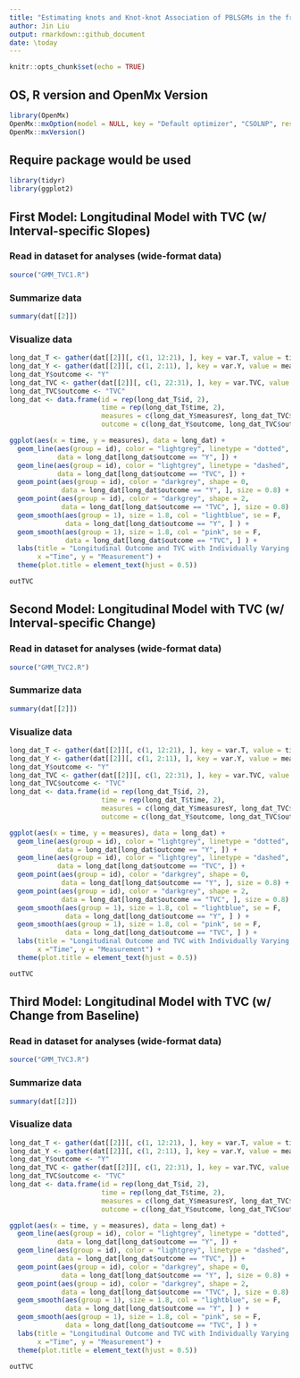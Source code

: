 ```yaml
---
title: "Estimating knots and Knot-knot Association of PBLSGMs in the framework of individual measurement occasions"
author: Jin Liu
output: rmarkdown::github_document
date: \today
---
```


```r
knitr::opts_chunk$set(echo = TRUE)
```

## OS, R version and OpenMx Version
```r
library(OpenMx)
OpenMx::mxOption(model = NULL, key = "Default optimizer", "CSOLNP", reset = FALSE)
OpenMx::mxVersion()
```

## Require package would be used
```r
library(tidyr)
library(ggplot2)
```

## First Model: Longitudinal Model with TVC (w/ Interval-specific Slopes)
### Read in dataset for analyses (wide-format data)
```r
source("GMM_TVC1.R")
```

### Summarize data
```r
summary(dat[[2]])
```

### Visualize data
```r
long_dat_T <- gather(dat[[2]][, c(1, 12:21), ], key = var.T, value = time, T1:T10)
long_dat_Y <- gather(dat[[2]][, c(1, 2:11), ], key = var.Y, value = measuresY, Y1:Y10)
long_dat_Y$outcome <- "Y"
long_dat_TVC <- gather(dat[[2]][, c(1, 22:31), ], key = var.TVC, value = measuresTVC, TVC1:TVC10)
long_dat_TVC$outcome <- "TVC"
long_dat <- data.frame(id = rep(long_dat_T$id, 2),
                       time = rep(long_dat_T$time, 2),
                       measures = c(long_dat_Y$measuresY, long_dat_TVC$measuresTVC),
                       outcome = c(long_dat_Y$outcome, long_dat_TVC$outcome))

ggplot(aes(x = time, y = measures), data = long_dat) +
  geom_line(aes(group = id), color = "lightgrey", linetype = "dotted", 
            data = long_dat[long_dat$outcome == "Y", ]) +
  geom_line(aes(group = id), color = "lightgrey", linetype = "dashed", 
            data = long_dat[long_dat$outcome == "TVC", ]) +
  geom_point(aes(group = id), color = "darkgrey", shape = 0,
             data = long_dat[long_dat$outcome == "Y", ], size = 0.8) +
  geom_point(aes(group = id), color = "darkgrey", shape = 2,
             data = long_dat[long_dat$outcome == "TVC", ], size = 0.8) +
  geom_smooth(aes(group = 1), size = 1.8, col = "lightblue", se = F, 
              data = long_dat[long_dat$outcome == "Y", ] ) + 
  geom_smooth(aes(group = 1), size = 1.8, col = "pink", se = F, 
              data = long_dat[long_dat$outcome == "TVC", ] ) + 
  labs(title = "Longitudinal Outcome and TVC with Individually Varying Measurement Time",
       x ="Time", y = "Measurement") + 
  theme(plot.title = element_text(hjust = 0.5))
```

```r
outTVC
```


## Second Model: Longitudinal Model with TVC (w/ Interval-specific Change)
### Read in dataset for analyses (wide-format data)
```r
source("GMM_TVC2.R")
```

### Summarize data
```r
summary(dat[[2]])
```

### Visualize data
```r
long_dat_T <- gather(dat[[2]][, c(1, 12:21), ], key = var.T, value = time, T1:T10)
long_dat_Y <- gather(dat[[2]][, c(1, 2:11), ], key = var.Y, value = measuresY, Y1:Y10)
long_dat_Y$outcome <- "Y"
long_dat_TVC <- gather(dat[[2]][, c(1, 22:31), ], key = var.TVC, value = measuresTVC, TVC1:TVC10)
long_dat_TVC$outcome <- "TVC"
long_dat <- data.frame(id = rep(long_dat_T$id, 2),
                       time = rep(long_dat_T$time, 2),
                       measures = c(long_dat_Y$measuresY, long_dat_TVC$measuresTVC),
                       outcome = c(long_dat_Y$outcome, long_dat_TVC$outcome))

ggplot(aes(x = time, y = measures), data = long_dat) +
  geom_line(aes(group = id), color = "lightgrey", linetype = "dotted", 
            data = long_dat[long_dat$outcome == "Y", ]) +
  geom_line(aes(group = id), color = "lightgrey", linetype = "dashed", 
            data = long_dat[long_dat$outcome == "TVC", ]) +
  geom_point(aes(group = id), color = "darkgrey", shape = 0,
             data = long_dat[long_dat$outcome == "Y", ], size = 0.8) +
  geom_point(aes(group = id), color = "darkgrey", shape = 2,
             data = long_dat[long_dat$outcome == "TVC", ], size = 0.8) +
  geom_smooth(aes(group = 1), size = 1.8, col = "lightblue", se = F, 
              data = long_dat[long_dat$outcome == "Y", ] ) + 
  geom_smooth(aes(group = 1), size = 1.8, col = "pink", se = F, 
              data = long_dat[long_dat$outcome == "TVC", ] ) + 
  labs(title = "Longitudinal Outcome and TVC with Individually Varying Measurement Time",
       x ="Time", y = "Measurement") + 
  theme(plot.title = element_text(hjust = 0.5))
```

```r
outTVC
```






## Third Model: Longitudinal Model with TVC (w/ Change from Baseline)
### Read in dataset for analyses (wide-format data)
```r
source("GMM_TVC3.R")
```

### Summarize data
```r
summary(dat[[2]])
```

### Visualize data
```r
long_dat_T <- gather(dat[[2]][, c(1, 12:21), ], key = var.T, value = time, T1:T10)
long_dat_Y <- gather(dat[[2]][, c(1, 2:11), ], key = var.Y, value = measuresY, Y1:Y10)
long_dat_Y$outcome <- "Y"
long_dat_TVC <- gather(dat[[2]][, c(1, 22:31), ], key = var.TVC, value = measuresTVC, TVC1:TVC10)
long_dat_TVC$outcome <- "TVC"
long_dat <- data.frame(id = rep(long_dat_T$id, 2),
                       time = rep(long_dat_T$time, 2),
                       measures = c(long_dat_Y$measuresY, long_dat_TVC$measuresTVC),
                       outcome = c(long_dat_Y$outcome, long_dat_TVC$outcome))

ggplot(aes(x = time, y = measures), data = long_dat) +
  geom_line(aes(group = id), color = "lightgrey", linetype = "dotted", 
            data = long_dat[long_dat$outcome == "Y", ]) +
  geom_line(aes(group = id), color = "lightgrey", linetype = "dashed", 
            data = long_dat[long_dat$outcome == "TVC", ]) +
  geom_point(aes(group = id), color = "darkgrey", shape = 0,
             data = long_dat[long_dat$outcome == "Y", ], size = 0.8) +
  geom_point(aes(group = id), color = "darkgrey", shape = 2,
             data = long_dat[long_dat$outcome == "TVC", ], size = 0.8) +
  geom_smooth(aes(group = 1), size = 1.8, col = "lightblue", se = F, 
              data = long_dat[long_dat$outcome == "Y", ] ) + 
  geom_smooth(aes(group = 1), size = 1.8, col = "pink", se = F, 
              data = long_dat[long_dat$outcome == "TVC", ] ) + 
  labs(title = "Longitudinal Outcome and TVC with Individually Varying Measurement Time",
       x ="Time", y = "Measurement") + 
  theme(plot.title = element_text(hjust = 0.5))
```

```r
outTVC
```



